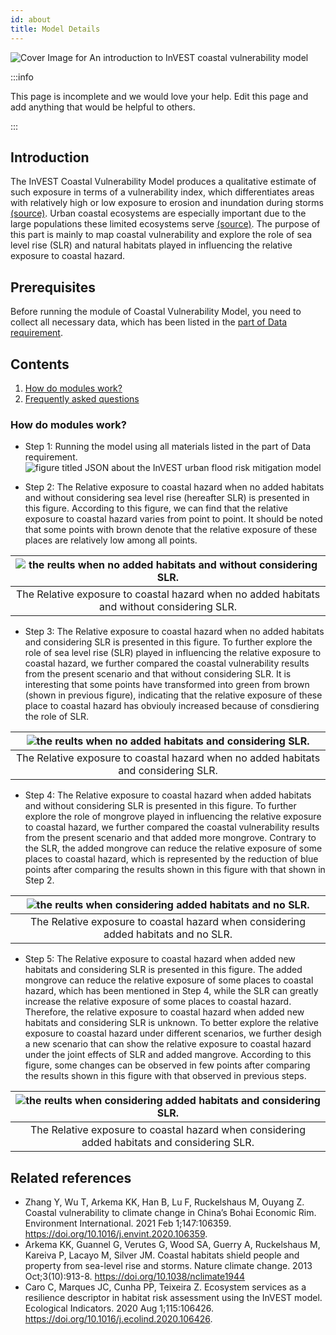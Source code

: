 ```yaml
---
id: about
title: Model Details
---
```


![Cover Image for `An introduction to InVEST coastal vulnerability model`](../../static/img/banner-image-invest-coastal.png)

:::info

This page is incomplete and we would love your help. Edit this page and add anything that would be helpful to others.

:::

## Introduction
The InVEST Coastal Vulnerability Model produces a qualitative estimate of such exposure in terms of a vulnerability index, which differentiates areas with relatively high or low exposure to erosion and inundation during storms [(source)](https://invest-userguide.readthedocs.io/en/latest/coastal_vulnerability.html). Urban coastal ecosystems are especially important due to the large populations these limited ecosystems serve [(source)](https://journals.plos.org/plosone/article?id=10.1371/journal.pone.0163495). The purpose of this part is mainly to map coastal vulnerability and explore the role of sea level rise (SLR) and natural habitats played in influencing the relative exposure to coastal hazard.

## Prerequisites

Before running the module of Coastal Vulnerability Model, you need to collect all necessary data, which has been listed in the [part of Data requirement](https://xiaoganghe.github.io/InVEST-Cities-in-Nature/docs/Coastal-Vulnerability/data).

## Contents

1. [How do modules work?](#how-do-modules-work)
2. [Frequently asked questions](#frequently-asked-questions)

### How do modules work?

- Step 1: Running the model using all materials listed in the part of Data requirement.  
![figure titled `JSON about the InVEST urban flood risk mitigation model`](../../static/img/CV-JSON.png)

- Step 2: The Relative exposure to coastal hazard when no added habitats and without considering sea level rise (hereafter SLR) is presented in this figure. According to this figure, we can find that the relative exposure to coastal hazard varies from point to point. It should be noted that some points with brown denote that the relative exposure of these places are relatively low among all points.    

|![the reults when no added habitats and without considering SLR.](../../static/img/cv-no-added-habitats-no-SLR.png) |
|:--:|
| The Relative exposure to coastal hazard when no added habitats and without considering SLR. |

- Step 3: The Relative exposure to coastal hazard when no added habitats and considering SLR is presented in this figure. To further explore the role of sea level rise (SLR) played in influencing the relative exposure to coastal hazard, we further compared the coastal vulnerability results from the present scenario and that without considering SLR. It is interesting that some points have transformed into green from brown (shown in previous figure), indicating that the relative exposure of these place to coastal hazard has obviouly increased because of consdiering the role of SLR. 

|![the reults when no added habitats and considering SLR.](../../static/img/cv-no-added-habitats-considering-SLR.png) |
|:--:|
| The Relative exposure to coastal hazard when no added habitats and considering SLR. |

- Step 4: The Relative exposure to coastal hazard when added habitats and without considering SLR is presented in this figure. To further explore the role of mongrove played in influencing the relative exposure to coastal hazard, we further compared the coastal vulnerability results from the present scenario and that added more mongrove. Contrary to the SLR, the added mongrove can reduce the relative exposure of some places to coastal hazard, which is represented by the reduction of blue points after comparing the results shown in this figure with that shown in Step 2.

|![the reults when considering added habitats and no SLR.](../../static/img/cv-considering-added-habitats-no-SLR.png) |
|:--:|
| The Relative exposure to coastal hazard when considering added habitats and no SLR. |

- Step 5: The Relative exposure to coastal hazard when added new habitats and considering SLR is presented in this figure.  The added mongrove can reduce the relative exposure of some places to coastal hazard, which has been mentioned in Step 4, while the SLR can greatly increase the relative exposure of some places to coastal hazard. Therefore, the relative exposure to coastal hazard when added new habitats and considering SLR is unknown. To better explore the relative exposure to coastal hazard under different scenarios, we further desigh a new scenario that can show the relative exposure to coastal hazard under the joint effects of SLR and added mangrove. According to this figure, some changes can be observed in few points after comparing the results shown in this figure with that observed in previous steps.

|![the reults when considering added habitats and considering SLR.](../../static/img/cv-considering-added-habitats-considering-SLR.png) |
|:--:|
| The Relative exposure to coastal hazard when considering added habitats and considering SLR. |

## Related references  
- Zhang Y, Wu T, Arkema KK, Han B, Lu F, Ruckelshaus M, Ouyang Z. Coastal vulnerability to climate change in China’s Bohai Economic Rim. Environment International. 2021 Feb 1;147:106359. https://doi.org/10.1016/j.envint.2020.106359.  
- Arkema KK, Guannel G, Verutes G, Wood SA, Guerry A, Ruckelshaus M, Kareiva P, Lacayo M, Silver JM. Coastal habitats shield people and property from sea-level rise and storms. Nature climate change. 2013 Oct;3(10):913-8. https://doi.org/10.1038/nclimate1944 
- Caro C, Marques JC, Cunha PP, Teixeira Z. Ecosystem services as a resilience descriptor in habitat risk assessment using the InVEST model. Ecological Indicators. 2020 Aug 1;115:106426. https://doi.org/10.1016/j.ecolind.2020.106426.
